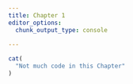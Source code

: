 ```yaml
---
title: Chapter 1
editor_options: 
  chunk_output_type: console
    
---
```


```r
cat(
  "Not much code in this Chapter"
)
```



